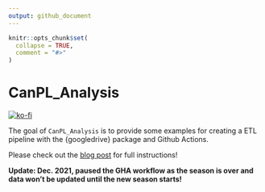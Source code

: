 ```yaml
---
output: github_document
---
```


<!-- README.md is generated from README.Rmd. Please edit that file -->

```r
knitr::opts_chunk$set(
  collapse = TRUE,
  comment = "#>"
)
```

# CanPL_Analysis

<!-- badges: start -->
[![ko-fi](https://ko-fi.com/img/githubbutton_sm.svg)](https://ko-fi.com/O4O342A2A)
<!-- badges: end -->

The goal of `CanPL_Analysis` is to provide some examples for creating a ETL pipeline with the {googledrive} package and Github Actions.

Please check out the [blog post](https://ryo-n7.github.io/2021-09-23-CanPL-GoogleDrive-GithubActions-Tutorial/) for full instructions!

**Update: Dec. 2021, paused the GHA workflow as the season is over and data won't be updated until the new season starts!**